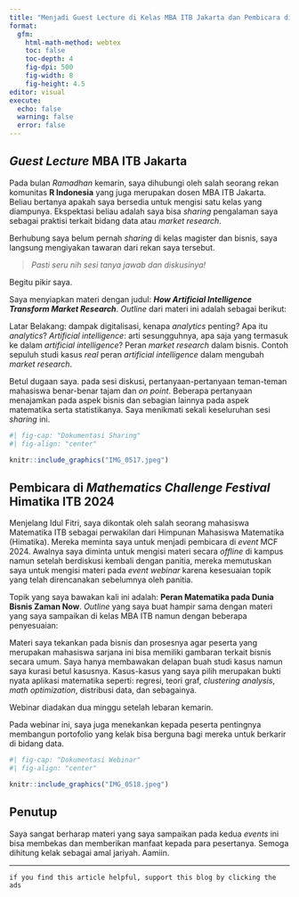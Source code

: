 ```yaml
---
title: "Menjadi Guest Lecture di Kelas MBA ITB Jakarta dan Pembicara di Math Challenge Festival ITB 2024"
format: 
  gfm:
    html-math-method: webtex
    toc: false
    toc-depth: 4
    fig-dpi: 500
    fig-width: 8
    fig-height: 4.5
editor: visual
execute:
  echo: false
  warning: false
  error: false
---
```


## *Guest Lecture* MBA ITB Jakarta

Pada bulan *Ramadhan* kemarin, saya dihubungi oleh salah seorang rekan komunitas **R Indonesia** yang juga merupakan dosen MBA ITB Jakarta. Beliau bertanya apakah saya bersedia untuk mengisi satu kelas yang diampunya. Ekspektasi beliau adalah saya bisa *sharing* pengalaman saya sebagai praktisi terkait bidang data atau *market research*.

Berhubung saya belum pernah *sharing* di kelas magister dan bisnis, saya langsung mengiyakan tawaran dari rekan saya tersebut.

> *Pasti seru nih sesi tanya jawab dan diskusinya!*

Begitu pikir saya.

Saya menyiapkan materi dengan judul: ***How Artificial Intelligence Transform Market Research***. *Outline* dari materi ini adalah sebagai berikut:

Latar Belakang: dampak digitalisasi, kenapa *analytics* penting? Apa itu *analytics*? *Artificial intelligence*: arti sesungguhnya, apa saja yang termasuk ke dalam *artificial intelligence*? Peran *market research* dalam bisnis. Contoh sepuluh studi kasus *real* peran *artificial intelligence* dalam mengubah *market research*.

Betul dugaan saya. pada sesi diskusi, pertanyaan-pertanyaan teman-teman mahasiswa benar-benar tajam dan *on point*. Beberapa pertanyaan menajamkan pada aspek bisnis dan sebagian lainnya pada aspek matematika serta statistikanya. Saya menikmati sekali keseluruhan sesi *sharing* ini.

```r
#| fig-cap: "Dokumentasi Sharing"
#| fig-align: "center"

knitr::include_graphics("IMG_0517.jpeg")
```

## Pembicara di *Mathematics Challenge Festival* Himatika ITB 2024

Menjelang Idul Fitri, saya dikontak oleh salah seorang mahasiswa Matematika ITB sebagai perwakilan dari Himpunan Mahasiswa Matematika (Himatika). Mereka meminta saya untuk menjadi pembicara di *event* MCF 2024. Awalnya saya diminta untuk mengisi materi secara *offline* di kampus namun setelah berdiskusi kembali dengan panitia, mereka memutuskan saya untuk mengisi materi pada *event webinar* karena kesesuaian topik yang telah direncanakan sebelumnya oleh panitia.

Topik yang saya bawakan kali ini adalah: **Peran Matematika pada Dunia Bisnis Zaman Now**. *Outline* yang saya buat hampir sama dengan materi yang saya sampaikan di kelas MBA ITB namun dengan beberapa penyesuaian:

Materi saya tekankan pada bisnis dan prosesnya agar peserta yang merupakan mahasiswa sarjana ini bisa memiliki gambaran terkait bisnis secara umum. Saya hanya membawakan delapan buah studi kasus namun saya kurasi betul kasusnya. Kasus-kasus yang saya pilih merupakan bukti nyata aplikasi matematika seperti: regresi, teori graf, *clustering analysis*, *math optimization*, distribusi data, dan sebagainya.

Webinar diadakan dua minggu setelah lebaran kemarin.

Pada webinar ini, saya juga menekankan kepada peserta pentingnya membangun portofolio yang kelak bisa berguna bagi mereka untuk berkarir di bidang data.

```r
#| fig-cap: "Dokumentasi Webinar"
#| fig-align: "center"

knitr::include_graphics("IMG_0518.jpeg")
```

## Penutup

Saya sangat berharap materi yang saya sampaikan pada kedua *events* ini bisa membekas dan memberikan manfaat kepada para pesertanya. Semoga dihitung kelak sebagai amal jariyah. Aamiin.

------------------------------------------------------------------------

`if you find this article helpful, support this blog by clicking the ads`
